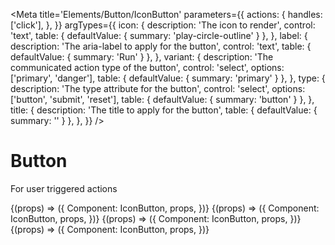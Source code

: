 
<Meta
  title='Elements/Button/IconButton'
  parameters={{
    actions: {
      handles: ['click'],
    },
  }}
  argTypes={{
    icon: {
      description: 'The icon to render',
      control: 'text',
      table: { defaultValue: { summary: 'play-circle-outline' } },
    },
    label: {
      description: 'The aria-label to apply for the button',
      control: 'text',
      table: { defaultValue: { summary: 'Run' } },
    },
    variant: {
      description: 'The communicated action type of the button',
      control: 'select',
      options: ['primary', 'danger'],
      table: { defaultValue: { summary: 'primary' } },
    },
    type: {
      description: 'The type attribute for the button',
      control: 'select',
      options: ['button', 'submit', 'reset'],
      table: { defaultValue: { summary: 'button' } },
    },
    title: {
      description: 'The title to apply for the button',
      table: { defaultValue: { summary: '' } },
    },
  }}
/>

# Button

For user triggered actions

<Canvas>
  <Story
    name='Primary'
    args={{
      icon: 'play-circle-outline',
      label: 'Run',
    }}
  >
    {(props) => ({
      Component: IconButton,
      props,
    })}
  </Story>
</Canvas>

<Canvas>
  <Story
    name='Danger'
    args={{
      label: 'Stop',
      icon: 'stop-circle-outline',
      variant: 'danger',
    }}
  >
    {(props) => ({
      Component: IconButton,
      props,
    })}
  </Story>
</Canvas>

<Canvas>
  <Story
    name='Disabled'
    args={{
      icon: 'play-circle-outline',
      disabled: 'true',
      label: 'Run',
    }}
  >
    {(props) => ({
      Component: IconButton,
      props,
    })}
  </Story>
</Canvas>

<Canvas>
  <Story
    name='With title'
    args={{
      icon: 'play-circle-outline',
      label: 'Run',
      title: 'Run this command',
    }}
  >
    {(props) => ({
      Component: IconButton,
      props,
    })}
  </Story>
</Canvas>
